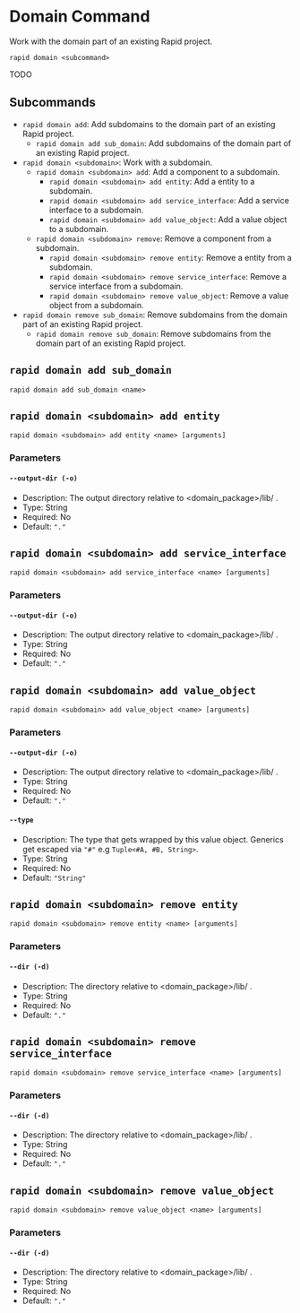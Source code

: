 # Domain Command

Work with the domain part of an existing Rapid project.

```
rapid domain <subcommand>
```

TODO

## Subcommands

- `rapid domain add`: Add subdomains to the domain part of an existing Rapid project.
  - `rapid domain add sub_domain`: Add subdomains of the domain part of an existing Rapid project.
- `rapid domain <subdomain>`: Work with a subdomain.
  - `rapid domain <subdomain> add`: Add a component to a subdomain.
    - `rapid domain <subdomain> add entity`: Add a entity to a subdomain.
    - `rapid domain <subdomain> add service_interface`: Add a service interface to a subdomain.
    - `rapid domain <subdomain> add value_object`: Add a value object to a subdomain.
  - `rapid domain <subdomain> remove`: Remove a component from a subdomain.
    - `rapid domain <subdomain> remove entity`: Remove a entity from a subdomain.
    - `rapid domain <subdomain> remove service_interface`: Remove a service interface from a subdomain.
    - `rapid domain <subdomain> remove value_object`: Remove a value object from a subdomain.
- `rapid domain remove sub_domain`: Remove subdomains from the domain part of an existing Rapid project.
  - `rapid domain remove sub_domain`: Remove subdomains from the domain part of an existing Rapid project.

## `rapid domain add sub_domain`

```
rapid domain add sub_domain <name>
```

## `rapid domain <subdomain> add entity`

```
rapid domain <subdomain> add entity <name> [arguments]
```

### Parameters

#### `--output-dir (-o)`

- Description: The output directory relative to <domain_package>/lib/ .
- Type: String
- Required: No
- Default: `"."`

## `rapid domain <subdomain> add service_interface`

```
rapid domain <subdomain> add service_interface <name> [arguments]
```

### Parameters

#### `--output-dir (-o)`

- Description: The output directory relative to <domain_package>/lib/ .
- Type: String
- Required: No
- Default: `"."`

## `rapid domain <subdomain> add value_object`

```
rapid domain <subdomain> add value_object <name> [arguments]
```

### Parameters

#### `--output-dir (-o)`

- Description: The output directory relative to <domain_package>/lib/ .
- Type: String
- Required: No
- Default: `"."`

#### `--type`

- Description: The type that gets wrapped by this value object. Generics get escaped via `"#"` e.g `Tuple<#A, #B, String>`.
- Type: String
- Required: No
- Default: `"String"`

## `rapid domain <subdomain> remove entity`

```
rapid domain <subdomain> remove entity <name> [arguments]
```

### Parameters

#### `--dir (-d)`

- Description: The directory relative to <domain_package>/lib/ .
- Type: String
- Required: No
- Default: `"."`

## `rapid domain <subdomain> remove service_interface`

```
rapid domain <subdomain> remove service_interface <name> [arguments]
```

### Parameters

#### `--dir (-d)`

- Description: The directory relative to <domain_package>/lib/ .
- Type: String
- Required: No
- Default: `"."`

## `rapid domain <subdomain> remove value_object`

```
rapid domain <subdomain> remove value_object <name> [arguments]
```

### Parameters

#### `--dir (-d)`

- Description: The directory relative to <domain_package>/lib/ .
- Type: String
- Required: No
- Default: `"."`
